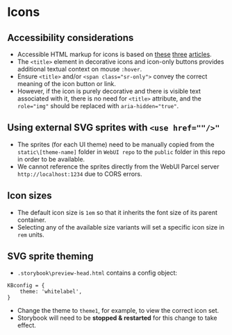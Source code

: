 
# Icons

## Accessibility considerations

- Accessible HTML markup for icons is based on [these](https://www.24a11y.com/2018/accessible-svg-icons-with-inline-sprites/) [three](https://www.sarasoueidan.com/blog/accessible-icon-buttons/) [articles](https://www.scottohara.me/blog/2019/05/22/contextual-images-svgs-and-a11y.html).
- The `<title>` element in decorative icons and icon-only buttons provides additional textual context on mouse `:hover`.
- Ensure `<title>` and/or `<span class="sr-only">` convey the correct meaning of the icon button or link.
- However, if the icon is purely decorative and there is visible text associated with it, there is no need for `<title>` attribute, and the `role="img"` should be replaced with `aria-hidden="true"`.

## Using external SVG sprites with `<use href=""/>"`

- The sprites (for each UI theme) need to be manually copied from the `static\[theme-name]` folder in `WebUI repo` to the `public` folder in this repo in order to be available.
- We cannot reference the sprites directly from the WebUI Parcel server `http://localhost:1234` due to CORS errors.

## Icon sizes

- The default icon size is `1em` so that it inherits the font size of its parent container.
- Selecting any of the available size variants will set a specific icon size in `rem` units.

## SVG sprite theming
- `.storybook\preview-head.html` contains a config object:
```
KBconfig = {
    theme: 'whitelabel',
}
```
- Change the theme to `theme1`, for example, to view the correct icon set.
- Storybook will need to be **stopped & restarted** for this change to take effect.

<Preview>
    <Story id="ui-components-icons--icons" />
</Preview>
